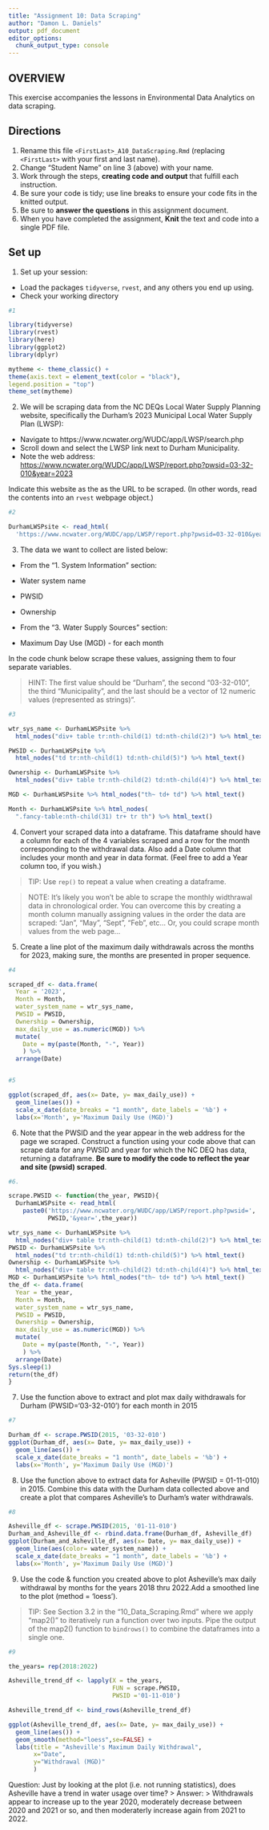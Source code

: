 ```yaml
---
title: "Assignment 10: Data Scraping"
author: "Damon L. Daniels"
output: pdf_document
editor_options: 
  chunk_output_type: console
---
```


## OVERVIEW

This exercise accompanies the lessons in Environmental Data Analytics on data scraping. 

## Directions
1. Rename this file `<FirstLast>_A10_DataScraping.Rmd` (replacing `<FirstLast>` with your first and last name).
2. Change "Student Name" on line 3 (above) with your name.
3. Work through the steps, **creating code and output** that fulfill each instruction.
4. Be sure your code is tidy; use line breaks to ensure your code fits in the knitted output.
5. Be sure to **answer the questions** in this assignment document.
6. When you have completed the assignment, **Knit** the text and code into a single PDF file.


## Set up 
1. Set up your session:

* Load the packages `tidyverse`, `rvest`, and any others you end up using.
* Check your working directory

```r
#1 

library(tidyverse)
library(rvest)
library(here)
library(ggplot2)
library(dplyr)

mytheme <- theme_classic() +
theme(axis.text = element_text(color = "black"),
legend.position = "top")
theme_set(mytheme)

```

2. We will be scraping data from the NC DEQs Local Water Supply Planning website, specifically the Durham's 2023 Municipal Local Water Supply Plan (LWSP): 
 * Navigate to https://www.ncwater.org/WUDC/app/LWSP/search.php
 * Scroll down and select the LWSP link next to Durham Municipality. 
 * Note the web address: <https://www.ncwater.org/WUDC/app/LWSP/report.php?pwsid=03-32-010&year=2023>
 
Indicate this website as the as the URL to be scraped. (In other words, read the contents into an `rvest` webpage object.)

```r
#2 

DurhamLWSPsite <- read_html(
  'https://www.ncwater.org/WUDC/app/LWSP/report.php?pwsid=03-32-010&year=2023')

```

3. The data we want to collect are listed below:

* From the "1. System Information" section:
 * Water system name
 * PWSID
 * Ownership
 
* From the "3. Water Supply Sources" section:
 * Maximum Day Use (MGD) - for each month

In the code chunk below scrape these values, assigning them to four separate variables.

>HINT: The first value should be "Durham", the second "03-32-010", the third "Municipality", and the last should be a vector of 12 numeric values (represented as strings)".

```r
#3 

wtr_sys_name <- DurhamLWSPsite %>%
  html_nodes("div+ table tr:nth-child(1) td:nth-child(2)") %>% html_text()

PWSID <- DurhamLWSPsite %>%
  html_nodes("td tr:nth-child(1) td:nth-child(5)") %>% html_text()

Ownership <- DurhamLWSPsite %>%
  html_nodes("div+ table tr:nth-child(2) td:nth-child(4)") %>% html_text()

MGD <- DurhamLWSPsite %>% html_nodes("th~ td+ td") %>% html_text()

Month <- DurhamLWSPsite %>% html_nodes(
  ".fancy-table:nth-child(31) tr+ tr th") %>% html_text()

```


4. Convert your scraped data into a dataframe. This dataframe should have a column for each of the 4 variables scraped and a row for the month corresponding to the withdrawal data. Also add a Date column that includes your month and year in data format. (Feel free to add a Year column too, if you wish.)

>TIP: Use `rep()` to repeat a value when creating a dataframe.

>NOTE: It's likely you won't be able to scrape the monthly widthrawal data in chronological order. You can overcome this by creating a month column manually assigning values in the order the data are scraped: "Jan", "May", "Sept", "Feb", etc... Or, you could scrape month values from the web page...

5. Create a line plot of the maximum daily withdrawals across the months for 2023, making sure, the months are presented in proper sequence.

```r
#4 

scraped_df <- data.frame(
  Year = '2023',
  Month = Month,
  water_system_name = wtr_sys_name,
  PWSID = PWSID,
  Ownership = Ownership,
  max_daily_use = as.numeric(MGD)) %>%
  mutate(
    Date = my(paste(Month, "-", Year))
    ) %>%
  arrange(Date)


#5 

ggplot(scraped_df, aes(x= Date, y= max_daily_use)) +
  geom_line(aes()) +
  scale_x_date(date_breaks = "1 month", date_labels = '%b') +
  labs(x='Month', y='Maximum Daily Use (MGD)')

```

6. Note that the PWSID and the year appear in the web address for the page we scraped. Construct a function using your code above that can scrape data for any PWSID and year for which the NC DEQ has data, returning a dataframe.
**Be sure to modify the code to reflect the year and site (pwsid) scraped**.

```r
#6. 

scrape.PWSID <- function(the_year, PWSID){
  DurhamLWSPsite <- read_html(
    paste0('https://www.ncwater.org/WUDC/app/LWSP/report.php?pwsid=',
           PWSID,'&year=',the_year))

wtr_sys_name <- DurhamLWSPsite %>%
  html_nodes("div+ table tr:nth-child(1) td:nth-child(2)") %>% html_text()
PWSID <- DurhamLWSPsite %>%
  html_nodes("td tr:nth-child(1) td:nth-child(5)") %>% html_text()
Ownership <- DurhamLWSPsite %>%
  html_nodes("div+ table tr:nth-child(2) td:nth-child(4)") %>% html_text()
MGD <- DurhamLWSPsite %>% html_nodes("th~ td+ td") %>% html_text()
the_df <- data.frame(
  Year = the_year,
  Month = Month,
  water_system_name = wtr_sys_name,
  PWSID = PWSID,
  Ownership = Ownership,
  max_daily_use = as.numeric(MGD)) %>%
  mutate(
    Date = my(paste(Month, "-", Year))
    ) %>%
  arrange(Date)
Sys.sleep(1)
return(the_df)
}

```

7. Use the function above to extract and plot max daily withdrawals for Durham (PWSID='03-32-010') for each month in 2015

```r
#7 

Durham_df <- scrape.PWSID(2015, '03-32-010')
ggplot(Durham_df, aes(x= Date, y= max_daily_use)) +
  geom_line(aes()) +
  scale_x_date(date_breaks = "1 month", date_labels = '%b') +
  labs(x='Month', y='Maximum Daily Use (MGD)')

```

8. Use the function above to extract data for Asheville (PWSID = 01-11-010) in 2015. Combine this data with the Durham data collected above and create a plot that compares Asheville's to Durham's water withdrawals.

```r
#8 

Asheville_df <- scrape.PWSID(2015, '01-11-010')
Durham_and_Asheville_df <- rbind.data.frame(Durham_df, Asheville_df)
ggplot(Durham_and_Asheville_df, aes(x= Date, y= max_daily_use)) +
  geom_line(aes(color= water_system_name)) +
  scale_x_date(date_breaks = "1 month", date_labels = '%b') +
  labs(x='Month', y='Maximum Daily Use (MGD)')

```


9. Use the code & function you created above to plot Asheville's max daily withdrawal by months for the years 2018 thru 2022.Add a smoothed line to the plot (method = 'loess').

> TIP: See Section 3.2 in the "10_Data_Scraping.Rmd" where we apply "map2()" to iteratively run a function over two inputs. Pipe the output of the map2() function to `bindrows()` to combine the dataframes into a single one. 

```r
#9 

the_years= rep(2018:2022)

Asheville_trend_df <- lapply(X = the_years,
                             FUN = scrape.PWSID,
                             PWSID ='01-11-010')

Asheville_trend_df <- bind_rows(Asheville_trend_df)

ggplot(Asheville_trend_df, aes(x= Date, y= max_daily_use)) +
  geom_line(aes()) +
  geom_smooth(method="loess",se=FALSE) +
  labs(title = "Asheville's Maximum Daily Withdrawal",
       x="Date",
       y="Withdrawal (MGD)"
       )

```

Question: Just by looking at the plot (i.e. not running statistics), does Asheville have a trend in water usage over time?
> Answer:
> Withdrawals appear to increase up to the year 2020, moderately decrease between 2020 and 2021 or so, and then moderaterly increase again from 2021 to 2022.
